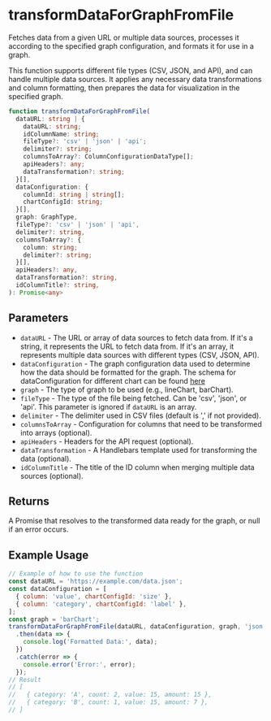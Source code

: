 
<Meta title="Utilities/Data transformation/transformDataForGraphFromFile" />

# transformDataForGraphFromFile

Fetches data from a given URL or multiple data sources, processes it according to the specified graph configuration, and formats it for use in a graph.

This function supports different file types (CSV, JSON, and API), and can handle multiple data sources. It applies any necessary data transformations and column formatting, then prepares the data for visualization in the specified graph.

```ts
function transformDataForGraphFromFile(
  dataURL: string | {
    dataURL: string;
    idColumnName: string;
    fileType?: 'csv' | 'json' | 'api';
    delimiter?: string;
    columnsToArray?: ColumnConfigurationDataType[];
    apiHeaders?: any;
    dataTransformation?: string;
  }[],
  dataConfiguration: {
    columnId: string | string[];
    chartConfigId: string;
  }[],
  graph: GraphType,
  fileType?: 'csv' | 'json' | 'api',
  delimiter?: string,
  columnsToArray?: {
    column: string;
    delimiter?: string;
  }[],
  apiHeaders?: any,
  dataTransformation?: string,
  idColumnTitle?: string,
): Promise<any> 
```

## Parameters

- `dataURL` - The URL or array of data sources to fetch data from. If it's a string, it represents the URL to fetch data from. If it's an array, it represents multiple data sources with different types (CSV, JSON, API).
- `dataConfiguration` - The graph configuration data used to determine how the data should be formatted for the graph. The schema for dataConfiguration for different chart can be found [here](../?path=/docs/misc-graph-config--docs)
- `graph` - The type of graph to be used (e.g., lineChart, barChart).
- `fileType` - The type of the file being fetched. Can be 'csv', 'json', or 'api'. This parameter is ignored if `dataURL` is an array.
- `delimiter` - The delimiter used in CSV files (default is ',' if not provided).
- `columnsToArray` - Configuration for columns that need to be transformed into arrays (optional).
- `apiHeaders` - Headers for the API request (optional).
- `dataTransformation` - A Handlebars template used for transforming the data (optional).
- `idColumnTitle` - The title of the ID column when merging multiple data sources (optional).

## Returns

A Promise that resolves to the transformed data ready for the graph, or null if an error occurs.

## Example Usage

```js
// Example of how to use the function
const dataURL = 'https://example.com/data.json';
const dataConfiguration = [
  { column: 'value', chartConfigId: 'size' },
  { column: 'category', chartConfigId: 'label' },
];
const graph = 'barChart';
transformDataForGraphFromFile(dataURL, dataConfiguration, graph, 'json')
  .then(data => {
    console.log('Formatted Data:', data);
  })
  .catch(error => {
    console.error('Error:', error);
  });
// Result
// [
//   { category: 'A', count: 2, value: 15, amount: 15 },
//   { category: 'B', count: 1, value: 15, amount: 7 },
// ]